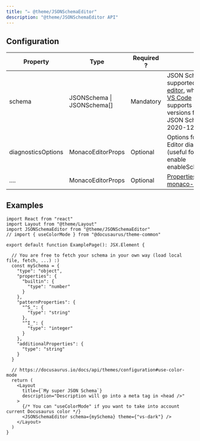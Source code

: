 ```yaml
---
title: "✏️ @theme/JSONSchemaEditor"
description: "@theme/JSONSchemaEditor API"
---
```



## Configuration

| Property        | Type              | Required ?  | Note                                               |
|-----------------|-------------------|-------------|----------------------------------------------------|
| schema          | JSONSchema \|   JSONSchema[]    | Mandatory   | JSON Schema(s) supported by [monaco-editor](https://github.com/microsoft/monaco-editor), which powers [VS Code](https://code.visualstudio.com/Docs/languages/json#_json-schemas-and-settings) - Currently, it supports all draft versions from Draft 4 to JSON Schema Draft 2020-12  |
| diagnosticsOptions   | MonacoEditorProps | Optional    | Options for Monaco Editor diagnostic (useful for instance to enable enableSchemaRequest) | 
| ....            | MonacoEditorProps | Optional    | [Properties](https://github.com/react-monaco-editor/react-monaco-editor#properties) of [react-monaco-editor](https://github.com/react-monaco-editor/react-monaco-editor) | 

## Examples

<Tabs>
<TabItem value="JSX" label="JSX" default>

```tsx
import React from "react"
import Layout from "@theme/Layout"
import JSONSchemaEditor from "@theme/JSONSchemaEditor"
// import { useColorMode } from "@docusaurus/theme-common"

export default function ExamplePage(): JSX.Element {

  // You are free to fetch your schema in your own way (load local file, fetch, ...) :)
  const mySchema = {
    "type": "object",
    "properties": {
      "builtin": {
        "type": "number"
      }
    },
    "patternProperties": {
      "^S_": {
        "type": "string"
      },
      "^I_": {
        "type": "integer"
      }
    },
    "additionalProperties": {
      "type": "string"
    }
  }

  // https://docusaurus.io/docs/api/themes/configuration#use-color-mode
  return (
    <Layout
      title={`My super JSON Schema`}
      description="Description will go into a meta tag in <head />"
    >
      {/* You can "useColorMode" if you want to take into account current Docusaurus color */}
      <JSONSchemaEditor schema={mySchema} theme={"vs-dark"} />
    </Layout>
  )
}
```

</TabItem>
</Tabs>